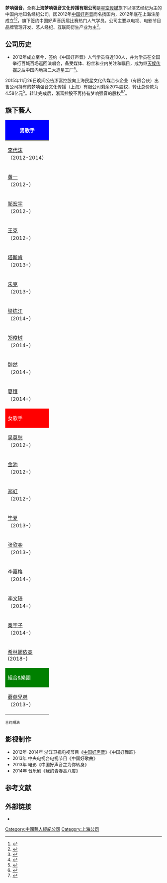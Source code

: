 {{Infobox_Company
  | company_name   = 梦响强音 
  | company_name_en=  
  | company_logo   = 
  | company_type   = 唱片公司、影视公司、制作公司
  | company_slogan = 
  | foundation     = 
  | location       = {{CHN}}[[上海市|上海市]][[黄浦区|黄浦区]] 
  | zip_code       = 
  | sales          = 
  | profit         = 
  | asset          = 
  | market_value   = 
  | num_employees  = 
  | industry       = 音乐唱片製作发行公司
  | products       = 音乐唱片
  | revenue        = 
  | homepage       = [http://weibo.com/thevoiceofdream 梦响强音 官方网站]
}}
'''梦响强音'''，全称'''上海梦响强音文化传播有限公司'''是[[星空華文傳媒|星空传媒]]旗下以演艺经纪为主的中国内地知名经纪公司，因2012年[[中国好声音|中国好声音]]而名扬国内，2012年底在上海注册成立<ref>{{cite news |title=“好声音”台湾元素成看点 大陆文化品牌输出 |url=https://world.huanqiu.com/article/9CaKrnJHDdj |accessdate=2021-11-05 |work=环球网 |archive-date=2021-11-07 |archive-url=https://web.archive.org/web/20211107012547/https://world.huanqiu.com/article/9CaKrnJHDdj |dead-url=no }}</ref><ref>{{Cite web |url=http://jiangsu.sina.com.cn/news/general/2014-04-14/105898087.html |title=好声音幕后公司梦响强音以三年净利对赌谋上市 |access-date=2014-11-13 |archive-url=https://web.archive.org/web/20141113065748/http://jiangsu.sina.com.cn/news/general/2014-04-14/105898087.html |archive-date=2014-11-13 |dead-url=yes }}</ref>，旗下签约中国好声音历届比赛热门人气学员。公司主要以电视、电影节目品牌管理开发、艺人经纪、互联网衍生产业为主<ref>{{Cite web |url=http://finance.ifeng.com/a/20140414/12111062_0.shtml |title=“好声音”幕后公司对赌谋求上市 |accessdate=2014-11-13 |archive-date=2014-11-13 |archive-url=https://web.archive.org/web/20141113071446/http://finance.ifeng.com/a/20140414/12111062_0.shtml |dead-url=no }}</ref>。 
==公司历史==
*2012年成立至今，签约《中国好声音》人气学员将近100人，并为学员在全国举行百城百场巡回演唱会，备受媒体、粉丝和业内关注和瞩目，成为继[[天娱传媒|天娱传媒]]之后中国内地第二大造星工厂<ref>{{Cite web |url=http://gb.cri.cn/27564/2014/10/09/3465s4719774.htm |title=揭秘“好声音”资本运作 或将催生两家上市公司 |accessdate=2014-11-13 |archive-date=2014-11-13 |archive-url=https://web.archive.org/web/20141113070044/http://gb.cri.cn/27564/2014/10/09/3465s4719774.htm |dead-url=no }}</ref>。 

2015年11月26日晚间公告浙富控股向上海民星文化传媒合伙企业（有限合伙）出售公司持有的梦响强音文化传播（上海）有限公司剩余20%股权，转让总价款为4.58亿元<ref>{{cite news |title=浙富控股拟购梦响强音股权 中国好声音制作方曲线上市--财经--人民网 |url=http://finance.people.com.cn/n/2014/0326/c1004-24743447.html |accessdate=2021-11-05 |work=人民网 |archive-date=2021-11-07 |archive-url=https://web.archive.org/web/20211107014150/http://finance.people.com.cn/n/2014/0326/c1004-24743447.html |dead-url=no }}</ref>。转让完成后，浙富控股不再持有梦响强音的股权<ref>{{Cite web |url=http://finance.ifeng.com/a/20140703/12649459_0.shtml |title=浙富控股:收购梦响强音,业务酝酿转型 |accessdate=2014-11-13 |archive-date=2014-11-13 |archive-url=https://web.archive.org/web/20141113071641/http://finance.ifeng.com/a/20140703/12649459_0.shtml |dead-url=no }}</ref><ref>{{cite news |title=浙富控股4.58亿继续转让梦响强音20%股权_财经_中国网 |url=http://finance.china.com.cn/roll/20151126/3465792.shtml |accessdate=2021-11-05 |work=中国网 |archive-date=2021-11-05 |archive-url=https://web.archive.org/web/20211105053203/http://finance.china.com.cn/roll/20151126/3465792.shtml |dead-url=no }}</ref>。
==旗下藝人==
{{Trivia|章节|time=2019-04-27T20:56:17+00:00}}<!-- 且无来源 -->
{| class="wikitable" cellpadding="1" style="width: 700px"
|-
! style="background:blue; color:white" colspan="3" | 男歌手
|-
| [[李代沫|李代沫]]<br/>（2012-2014） || [[张玮|张玮]]<br/>（2012-）   || [[金志文|金志文]]<br/>（2012-）
|-
| [[黄一|黄一]]<br/>（2012-）   || [[张赫宣|张赫宣]]<br/>（2012-） || [[黄鹤|黄鹤]]<br/>（2012-）
|-
| [[邹宏宇|邹宏宇]]<br/>（2012-） || [[梁君诺|梁君诺]]<br/>（2012-） || [[侯磊|侯磊]]<br/>（2012-）
|-
| [[王克|王克]]<br/>（2012-）   || [[张恒远|张恒远]]<br/>（2013-） || [[李琦|李琦]]<br/>（2013-） 
|-
| [[塔斯肯|塔斯肯]]<br/>（2013-） || [[单冲峰|单冲峰]]<br/>（2013-） || [[余俊逸|余俊逸]]<br/>（2013-） 
|-
| [[朱克|朱克]]<br/>（2013-）   || [[赵晗|赵晗]]<br/>（2013-）   || [[刘籽辰|刘籽辰]]<br/>（2013-）
|-
| [[梁栋江|梁栋江]]<br/>（2014-） || [[耿斯汉|耿斯汉]]<br/>（2014-?） || [[张卓含威|张卓含威]]<br/>（2014-）
|-
| [[郑俊树|郑俊树]]<br/>（2014-） || [[周深|周深]]<br/>（2014-2020）{{fn|1a}}   || [[李维|李维]]<br/>（2014-） 
|-
| [[魏然|魏然]]<br/>（2014-）   || [[余枫|余枫]]<br/>（2014-）   || [[帕尔哈提|帕尔哈提]]<br/>（2014-） 
|-
| [[夏恒|夏恒]]<br/>（2014-）   || [[赵柯|赵柯]]<br/>（2014-）   || [[徐剑秋|徐剑秋]]<br/>（2014-） 
|-
! style="background:red; color:white" colspan="3" | 女歌手
|-
| [[吴莫愁|吴莫愁]]<br/>（2012-） || [[赵露|赵露]]<br/>（2012-）   || [[丁丁_(歌手)|丁丁]]<br/>（2012-）
|-
| [[金池|金池]]<br/>（2012-）   || [[刘大山_(歌手)|刘大山]]<br/>（2012-） || [[刘悦|刘悦]]<br/>（2012-）
|-
| [[郑虹|郑虹]]<br/>（2012-）   || [[萱萱|萱萱]]<br/>（2013-）   || [[孟楠|孟楠]]<br/>（2013-）
|-
| [[毕夏|毕夏]]<br/>（2013-）   || [[王拓|王拓]]<br/>（2013-）   || [[刘雅婷|刘雅婷]]<br/>（2013-） 
|-
| [[张欣奕|张欣奕]]<br/>（2013-） || [[周诗颖|周诗颖]]<br/>（2013-） || [[张碧晨|张碧晨]]<br/>（2014-2020） 
|-
| [[李嘉格|李嘉格]]<br/>（2014-） || [[莫海婧|莫海婧]]<br/>（2014-） || [[陈冰|陈冰]]<br/>（2014-）
|-
| [[李文琦|李文琦]]<br/>（2014-） || [[刘双双|刘双双]]<br/>（2014-） || [[李琪|李琪]]<br/>（2014-） 
|-
| [[秦宇子|秦宇子]]<br/>（2014-） || [[王凯琪|王凯琪]]<br/>（2014-)  || [[陈永馨|陈永馨]]<br/>（2014-）
|-
|[[希林娜依高|希林娜依高]]<br/> (2018-)
|[[黃霄雲|黃霄雲]]
|潘虹
|-
! style="background:green; color:white" colspan="3" | 組合&樂團
|-
| [[蘑菇兄弟|蘑菇兄弟]]<br/>（2013-） ||  ||
|}
{{fn|1a}}<small>合约期满</small>

==影视制作==
*2012年-2014年 浙江卫视电视节目《[[中国好声音|中国好声音]]》《中国好舞蹈》
*2013年 中央电视台电视节目《中国好歌曲》
*2013年 电影《中国好声音之为你转身》
*2014年 音乐剧《我的青春高八度》

==参考文献==
{{reflist}}

==外部链接==
*{{weibo|thevoiceofdream}}

{{中国唱片及影视公司}}
[[Category:中國藝人經紀公司|Category:中國藝人經紀公司]]
[[Category:上海公司|Category:上海公司]]